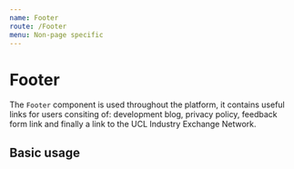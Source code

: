 ```yaml
---
name: Footer
route: /Footer
menu: Non-page specific
---
```



# Footer

The `Footer` component is used throughout the platform, it contains useful links for users consiting of: development blog, privacy policy,
feedback form link and finally a link to the UCL Industry Exchange Network.

<Props of={Footer} />

## Basic usage

<Playground>
  <Footer />
</Playground>
